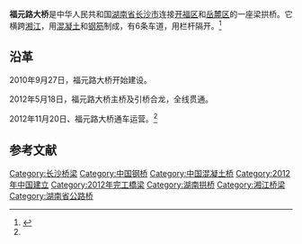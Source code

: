 {{Infobox bridge
|bridge_name   = 福元路大桥
|image         = Fuyuanlu Bridge, picture1.jpg
|caption       = 福元路大桥
|carries       = 机动车、自行车
|crosses       = [[湘江|湘江]]
|locale        = {{CHN}}[[湖南省|湖南省]][[长沙市|长沙市]][[开福区|开福区]]/[[岳麓区|岳麓区]]
|maint         = 长沙市交通厅
|id            = 
|designer      =
|design        = 拱桥<br>梁桥
|material      = 混凝土、钢筋
|spans         = 
|pierswater    = 
|mainspan      = 
|length        = {{convert|3575|m|ft|0|abbr=on}}
|width         = {{convert|38.5|m|ft|0|abbr=on}}
|height        = 
|load          = 
|clearance     = 
|below         = 
|traffic       = 
|begin         = 2010年9月27日
|complete      = 2012年5月18日
|open          = 2012年11月20日
|heritage      =
|collapsed     = 
|preceded      =
|followed      =
|closed        = 
|toll          = 
|map_cue       = 
|map_image     = 
|map_text      = 
|map_width     = 
|coordinates   = {{coord|28|15|32|N|112|59|02|E|region:CN_type:bridge|display=it}}
|lat           = 
|long          = 
|extra         =
}}
'''福元路大桥'''是中华人民共和国[[湖南省|湖南省]][[长沙市|长沙市]]连接[[开福区|开福区]]和[[岳麓区|岳麓区]]的一座梁拱桥。它横跨[[湘江|湘江]]，用[[混凝土|混凝土]]和[[钢|钢筋]]制成，有6条车道，用栏杆隔开。<ref name="beam">{{cite news |author1=斯茅庚 |title=长沙福元路湘江大桥合龙 预计今年10月竣工通车 |url=https://news.changsha.cn/html/187/20120519/1088072.html |accessdate=2020-09-05 |work=长沙新闻网 |date=2012-05-19}}</ref>

==沿革==
2010年9月27日，福元路大桥开始建设。

2012年5月18日，福元路大桥主桥及引桥合龙，全线贯通。

2012年11月20日、福元路大桥通车运营。<ref name="beam"/>

==参考文献==
{{reflist}}
{{长沙基础设施建设}}
{{DEFAULTSORT:Fu福元路大桥}}
[[Category:长沙桥梁|Category:长沙桥梁]]
[[Category:中国钢桥|Category:中国钢桥]]
[[Category:中国混凝土桥|Category:中国混凝土桥]]
[[Category:2012年中国建立|Category:2012年中国建立]]
[[Category:2012年完工橋梁|Category:2012年完工橋梁]]
[[Category:湖南拱桥|Category:湖南拱桥]]
[[Category:湘江桥梁|Category:湘江桥梁]]
[[Category:湖南省公路桥|Category:湖南省公路桥]]